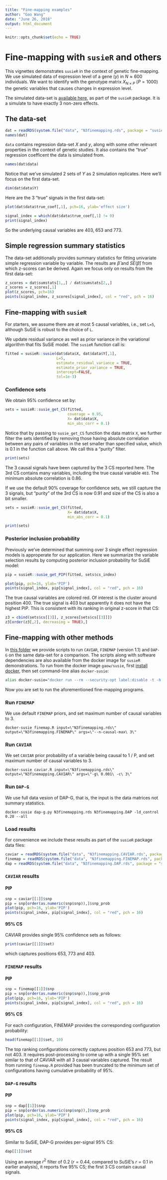 ```yaml
---
title: "Fine-mapping examples"
author: "Gao Wang"
date: "June 26, 2018"
output: html_document
---
```


```r
knitr::opts_chunk$set(echo = TRUE)
```
# Fine-mapping with `susieR` and others

This vignettes demonstrates `susieR` in the context of genetic fine-mapping. 
We use simulated data of expression level of a gene ($y$) in $N \approx 600$ individuals. 
We want to identify with the genotype matrix $X_{N\times P}$ ($P=1000$) the genetic variables that causes changes in expression level.

The simulated data-set is [available here](https://github.com/stephenslab/susieR/blob/master/inst/data/N3finemapping.rds), as part of the `susieR` package. It is a simulate to have exactly 3 non-zero effects.

## The data-set

```r
dat = readRDS(system.file("data", "N3finemapping.rds", package = "susieR"))
names(dat)
```

`data` contains regression data-set $X$ and $y$, along with some other relevant properties in the context of genetic studies. It also contains the "true" regression coefficent the data is simulated from.

```r
names(dat$data)
```

Notice that we've simulated 2 sets of $Y$ as 2 simulation replicates. Here we'll focus on the first data-set.

```r
dim(dat$data$Y)
```

Here are the 3 "true" signals in the first data-set:

```r
plot(dat$data$true_coef[,1], pch=16, ylab='effect size')
```

```r
signal_index = which(dat$data$true_coef[,1] != 0)
print(signal_index)
```

So the underlying causal variables are 403, 653 and 773.

## Simple regression summary statistics

The data-set additionally provides summary statistics for fitting univariate simple regression variable by variable. The results are $\hat{\beta}$ and $SE(\hat{\beta})$ from which z-scores can be derived. Again we focus only on results from the first data-set:

```r
z_scores = dat$sumstats[1,,] / dat$sumstats[2,,]
z_scores = z_scores[,1]
plot(z_scores, pch=16)
points(signal_index, z_scores[signal_index], col = "red", pch = 16)
```

## Fine-mapping with `susieR`

For starters, we assume there are at most 5 causal variables, i.e., set `L=5`, although SuSiE is robust to the choice of `L`. 

We update residual variance as well as prior variance in the variational algorithm that fits SuSiE model. The `susieR` function call is:

```r
fitted = susieR::susie(dat$data$X, dat$data$Y[,1],
                       L=5,
                       estimate_residual_variance = TRUE, 
                       estimate_prior_variance = TRUE, 
                       intercept=FALSE,
                       tol=1e-3)
```

### Confidence sets

We obtain 95% confidence set by:

```r
sets = susieR::susie_get_CS(fitted,
                            coverage = 0.95,
                            X= dat$data$X, 
                            min_abs_corr = 0.1)
```

Notice that by passing to `susie_get_CS` function the data matrix `X`, we further filter the sets identified by removing those having absolute correlation between any pairs of variables in the set smaller than specified value, which is 0.1 in the function call above. We call this a "purity" filter.

```r
print(sets)
```

The 3 causal signals have been captured by the 3 CS reported here. The 3rd CS contains many variables, including the true causal variable `403`. The minimum absolute correlation is 0.86. 

If we use the default 90% coverage for confidence sets, we still capture the 3 signals, but "purity" of the 3rd CS is now 0.91 and size of the CS is also a bit smaller.

```r
sets = susieR::susie_get_CS(fitted,
                            X= dat$data$X, 
                            min_abs_corr = 0.1)
```

```r
print(sets)
```

### Posterior inclusion probability

Previously we've determined that summing over 3 single effect regression models is approperate for our application. Here we summarize the variable selection results by computing posterior inclusion probability for SuSiE model:

```r
pip = susieR::susie_get_PIP(fitted, sets$cs_index)
```

```r
plot(pip, pch=16, ylab='PIP')
points(signal_index, pip[signal_index], col = "red", pch = 16)
```

The true causal variables are colored red. Of interest is the cluster around position 400. The true signal is 403 but apparently it does not have the highest PIP. This is consistent with its ranking in original z-score in that CS:

```r
z3 = cbind(sets$cs[[3]], z_scores[sets$cs[[3]]])
z3[order(z3[,2], decreasing = TRUE),]
```

## Fine-mapping with other methods

In [this folder](https://github.com/stephenslab/susieR/tree/master/inst/code) we provide scripts to run `CAVIAR`, `FINEMAP` (version 1.1) and `DAP-G` on the same data-set for a comparison. The scripts along with software dependencies are also available from the docker image for `susieR` demonstrations. To run from the docker image `gaow/susie`, first [install docker](https://www.docker.com/community-edition), then set command-line alias `docker-susie`:

```bash
alias docker-susie="docker run --rm --security-opt label:disable -t -h susie -P -w $PWD -v $PWD:$PWD -u $UID:${GROUPS[0]} -e HOME=/home/$USER -e USER=$USER gaow/susie"
```

Now you are set to run the aforementioned fine-mapping programs.

### Run `FINEMAP`

We use default `FINEMAP` priors, and set maximum number of causal variables to 3.

```
docker-susie finemap.R input=\"N3finemapping.rds\" output=\"N3finemapping.FINEMAP\" args=\"--n-causal-max\ 3\"
```

### Run `CAVIAR`

We set `CAVIAR` prior probability of a variable being causal to 1 / P, and set maximum number of causal variables to 3.

```
docker-susie caviar.R input=\"N3finemapping.rds\" output=\"N3finemapping.CAVIAR\" args=\"-g\ 0.001\ -c\ 3\"
```

### Run `DAP-G`

We use full data vesion of DAP-G, that is, the input is the data matrices not summary statistics.

```
docker-susie dap-g.py N3finemapping.rds N3finemapping.DAP -ld_control 0.20 --all
```

### Load results

For convenience we include these results as part of the `susieR` package data files:

```r
caviar = readRDS(system.file("data", "N3finemapping.CAVIAR.rds", package = "susieR"))
finemap = readRDS(system.file("data", "N3finemapping.FINEMAP.rds", package = "susieR"))
dap = readRDS(system.file("data", "N3finemapping.DAP.rds", package = "susieR"))
```

### `CAVIAR` results

#### PIP

```r
snp = caviar[[1]]$snp
pip = snp[order(as.numeric(snp$snp)),]$snp_prob
plot(pip, pch=16, ylab='PIP')
points(signal_index, pip[signal_index], col = "red", pch = 16)
```

#### 95% CS

CAVIAR provides single 95% confidence sets as follows:

```r
print(caviar[[1]]$set)
```

which captures positions 653, 773 and 403.

### `FINEMAP` results

#### PIP

```r
snp = finemap[[1]]$snp
pip = snp[order(as.numeric(snp$snp)),]$snp_prob
plot(pip, pch=16, ylab='PIP')
points(signal_index, pip[signal_index], col = "red", pch = 16)
```

#### 95% CS

For each configuration, FINEMAP provides the corresponding configuration probability:

```r
head(finemap[[1]]$set, 10)
```

The top ranking configurations correctly captures position 653 and 773, but not 403. It requires post-processing to come up with a single 95% set similar to that of CAVIAR with all 3 causal variables captured. The result from running `finemap.R` provided has been truncated to the minimum set of configurations having cumulative probability of 95%.

### `DAP-G` results

#### PIP

```r
snp = dap[[1]]$snp
pip = snp[order(as.numeric(snp$snp)),]$snp_prob
plot(pip, pch=16, ylab='PIP')
points(signal_index, pip[signal_index], col = "red", pch = 16)
```

#### 95% CS

Similar to SuSiE, DAP-G provides per-signal 95% CS:

```r
dap[[1]]$set
```

Using an average $r^2$ filter of 0.2 ($r=0.44$, compared to SuSiE's $r=0.1$ in earlier analysis), it reports five 95% CS; the first 3 CS contain causal signals. 
